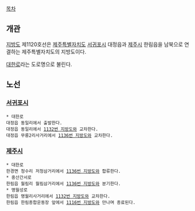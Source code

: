 [[목차]]
== 개관 ==
[[지방도]] 제1120호선은 [[제주특별자치도]] [[서귀포]]시 대정읍과 [[제주시]] 한림읍을 남북으로 연결하는 제주특별자치도의 지방도이다.

[http://seogwipo.grandculture.net/Contents/Index?contents_id=GC04600294 대한로]라는 도로명으로 불린다.

== 노선 ==
=== [[서귀포]]시 ===
 * 대한로
 대정읍 동일리에서 출발한다.
 대정읍 동일리에서 [[1132번 지방도]]와 교차한다.
 대정읍 무릉2리사거리에서 [[1136번 지방도]]와 교차한다.
=== [[제주시]] ===
 * 대한로
 한경면 청수리 저청삼거리에서 [[1136번 지방도]]와 합류한다.
 * 중산간서로
 한림읍 월림리 월림삼거리에서 [[1136번 지방도]]와 분기한다.
 * 명월성로
 한림읍 명월리사거리에서 [[1132번 지방도]]와 교차한다.
 한림읍 한림종합운동장 앞에서 [[1116번 지방도]]와 만나며 종료된다.
